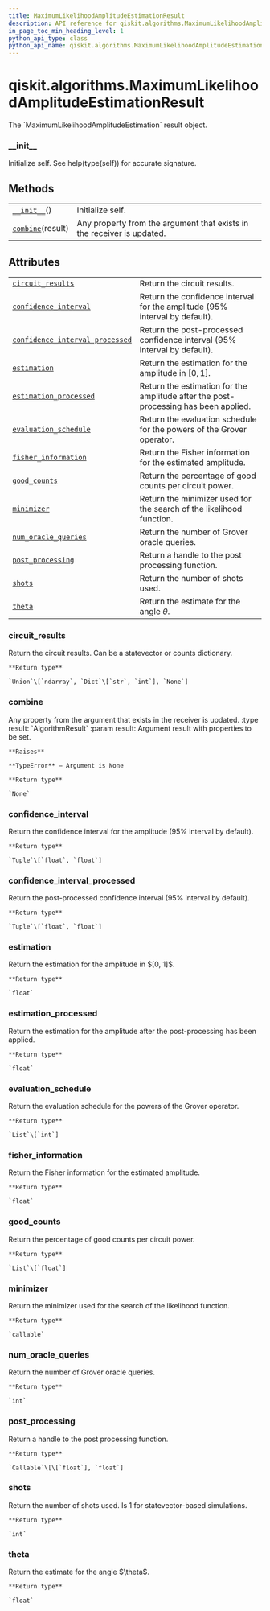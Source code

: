 ```yaml
---
title: MaximumLikelihoodAmplitudeEstimationResult
description: API reference for qiskit.algorithms.MaximumLikelihoodAmplitudeEstimationResult
in_page_toc_min_heading_level: 1
python_api_type: class
python_api_name: qiskit.algorithms.MaximumLikelihoodAmplitudeEstimationResult
---
```


# qiskit.algorithms.MaximumLikelihoodAmplitudeEstimationResult

<Class id="qiskit.algorithms.MaximumLikelihoodAmplitudeEstimationResult" github="https://github.com/qiskit/qiskit/tree/stable/0.17/qiskit/algorithms/amplitude_estimators/mlae.py" signature="MaximumLikelihoodAmplitudeEstimationResult">
  The `MaximumLikelihoodAmplitudeEstimation` result object.

  ### \_\_init\_\_

  <Function id="qiskit.algorithms.MaximumLikelihoodAmplitudeEstimationResult.__init__" name="__init__" signature="__init__()">
    Initialize self. See help(type(self)) for accurate signature.
  </Function>

  ## Methods

  |                                                                                                                                                                   |                                                                        |
  | ----------------------------------------------------------------------------------------------------------------------------------------------------------------- | ---------------------------------------------------------------------- |
  | [`__init__`](#qiskit.algorithms.MaximumLikelihoodAmplitudeEstimationResult.__init__ "qiskit.algorithms.MaximumLikelihoodAmplitudeEstimationResult.__init__")()    | Initialize self.                                                       |
  | [`combine`](#qiskit.algorithms.MaximumLikelihoodAmplitudeEstimationResult.combine "qiskit.algorithms.MaximumLikelihoodAmplitudeEstimationResult.combine")(result) | Any property from the argument that exists in the receiver is updated. |

  ## Attributes

  |                                                                                                                                                                                                                             |                                                                                     |
  | --------------------------------------------------------------------------------------------------------------------------------------------------------------------------------------------------------------------------- | ----------------------------------------------------------------------------------- |
  | [`circuit_results`](#qiskit.algorithms.MaximumLikelihoodAmplitudeEstimationResult.circuit_results "qiskit.algorithms.MaximumLikelihoodAmplitudeEstimationResult.circuit_results")                                           | Return the circuit results.                                                         |
  | [`confidence_interval`](#qiskit.algorithms.MaximumLikelihoodAmplitudeEstimationResult.confidence_interval "qiskit.algorithms.MaximumLikelihoodAmplitudeEstimationResult.confidence_interval")                               | Return the confidence interval for the amplitude (95% interval by default).         |
  | [`confidence_interval_processed`](#qiskit.algorithms.MaximumLikelihoodAmplitudeEstimationResult.confidence_interval_processed "qiskit.algorithms.MaximumLikelihoodAmplitudeEstimationResult.confidence_interval_processed") | Return the post-processed confidence interval (95% interval by default).            |
  | [`estimation`](#qiskit.algorithms.MaximumLikelihoodAmplitudeEstimationResult.estimation "qiskit.algorithms.MaximumLikelihoodAmplitudeEstimationResult.estimation")                                                          | Return the estimation for the amplitude in $[0, 1]$.                                |
  | [`estimation_processed`](#qiskit.algorithms.MaximumLikelihoodAmplitudeEstimationResult.estimation_processed "qiskit.algorithms.MaximumLikelihoodAmplitudeEstimationResult.estimation_processed")                            | Return the estimation for the amplitude after the post-processing has been applied. |
  | [`evaluation_schedule`](#qiskit.algorithms.MaximumLikelihoodAmplitudeEstimationResult.evaluation_schedule "qiskit.algorithms.MaximumLikelihoodAmplitudeEstimationResult.evaluation_schedule")                               | Return the evaluation schedule for the powers of the Grover operator.               |
  | [`fisher_information`](#qiskit.algorithms.MaximumLikelihoodAmplitudeEstimationResult.fisher_information "qiskit.algorithms.MaximumLikelihoodAmplitudeEstimationResult.fisher_information")                                  | Return the Fisher information for the estimated amplitude.                          |
  | [`good_counts`](#qiskit.algorithms.MaximumLikelihoodAmplitudeEstimationResult.good_counts "qiskit.algorithms.MaximumLikelihoodAmplitudeEstimationResult.good_counts")                                                       | Return the percentage of good counts per circuit power.                             |
  | [`minimizer`](#qiskit.algorithms.MaximumLikelihoodAmplitudeEstimationResult.minimizer "qiskit.algorithms.MaximumLikelihoodAmplitudeEstimationResult.minimizer")                                                             | Return the minimizer used for the search of the likelihood function.                |
  | [`num_oracle_queries`](#qiskit.algorithms.MaximumLikelihoodAmplitudeEstimationResult.num_oracle_queries "qiskit.algorithms.MaximumLikelihoodAmplitudeEstimationResult.num_oracle_queries")                                  | Return the number of Grover oracle queries.                                         |
  | [`post_processing`](#qiskit.algorithms.MaximumLikelihoodAmplitudeEstimationResult.post_processing "qiskit.algorithms.MaximumLikelihoodAmplitudeEstimationResult.post_processing")                                           | Return a handle to the post processing function.                                    |
  | [`shots`](#qiskit.algorithms.MaximumLikelihoodAmplitudeEstimationResult.shots "qiskit.algorithms.MaximumLikelihoodAmplitudeEstimationResult.shots")                                                                         | Return the number of shots used.                                                    |
  | [`theta`](#qiskit.algorithms.MaximumLikelihoodAmplitudeEstimationResult.theta "qiskit.algorithms.MaximumLikelihoodAmplitudeEstimationResult.theta")                                                                         | Return the estimate for the angle $\theta$.                                         |

  ### circuit\_results

  <Function id="qiskit.algorithms.MaximumLikelihoodAmplitudeEstimationResult.circuit_results" name="circuit_results" signature="property circuit_results">
    Return the circuit results. Can be a statevector or counts dictionary.

    **Return type**

    `Union`\[`ndarray`, `Dict`\[`str`, `int`], `None`]
  </Function>

  ### combine

  <Function id="qiskit.algorithms.MaximumLikelihoodAmplitudeEstimationResult.combine" name="combine" signature="combine(result)">
    Any property from the argument that exists in the receiver is updated. :type result: `AlgorithmResult` :param result: Argument result with properties to be set.

    **Raises**

    **TypeError** – Argument is None

    **Return type**

    `None`
  </Function>

  ### confidence\_interval

  <Function id="qiskit.algorithms.MaximumLikelihoodAmplitudeEstimationResult.confidence_interval" name="confidence_interval" signature="property confidence_interval">
    Return the confidence interval for the amplitude (95% interval by default).

    **Return type**

    `Tuple`\[`float`, `float`]
  </Function>

  ### confidence\_interval\_processed

  <Function id="qiskit.algorithms.MaximumLikelihoodAmplitudeEstimationResult.confidence_interval_processed" name="confidence_interval_processed" signature="property confidence_interval_processed">
    Return the post-processed confidence interval (95% interval by default).

    **Return type**

    `Tuple`\[`float`, `float`]
  </Function>

  ### estimation

  <Function id="qiskit.algorithms.MaximumLikelihoodAmplitudeEstimationResult.estimation" name="estimation" signature="property estimation">
    Return the estimation for the amplitude in $[0, 1]$.

    **Return type**

    `float`
  </Function>

  ### estimation\_processed

  <Function id="qiskit.algorithms.MaximumLikelihoodAmplitudeEstimationResult.estimation_processed" name="estimation_processed" signature="property estimation_processed">
    Return the estimation for the amplitude after the post-processing has been applied.

    **Return type**

    `float`
  </Function>

  ### evaluation\_schedule

  <Function id="qiskit.algorithms.MaximumLikelihoodAmplitudeEstimationResult.evaluation_schedule" name="evaluation_schedule" signature="property evaluation_schedule">
    Return the evaluation schedule for the powers of the Grover operator.

    **Return type**

    `List`\[`int`]
  </Function>

  ### fisher\_information

  <Function id="qiskit.algorithms.MaximumLikelihoodAmplitudeEstimationResult.fisher_information" name="fisher_information" signature="property fisher_information">
    Return the Fisher information for the estimated amplitude.

    **Return type**

    `float`
  </Function>

  ### good\_counts

  <Function id="qiskit.algorithms.MaximumLikelihoodAmplitudeEstimationResult.good_counts" name="good_counts" signature="property good_counts">
    Return the percentage of good counts per circuit power.

    **Return type**

    `List`\[`float`]
  </Function>

  ### minimizer

  <Function id="qiskit.algorithms.MaximumLikelihoodAmplitudeEstimationResult.minimizer" name="minimizer" signature="property minimizer">
    Return the minimizer used for the search of the likelihood function.

    **Return type**

    `callable`
  </Function>

  ### num\_oracle\_queries

  <Function id="qiskit.algorithms.MaximumLikelihoodAmplitudeEstimationResult.num_oracle_queries" name="num_oracle_queries" signature="property num_oracle_queries">
    Return the number of Grover oracle queries.

    **Return type**

    `int`
  </Function>

  ### post\_processing

  <Function id="qiskit.algorithms.MaximumLikelihoodAmplitudeEstimationResult.post_processing" name="post_processing" signature="property post_processing">
    Return a handle to the post processing function.

    **Return type**

    `Callable`\[\[`float`], `float`]
  </Function>

  ### shots

  <Function id="qiskit.algorithms.MaximumLikelihoodAmplitudeEstimationResult.shots" name="shots" signature="property shots">
    Return the number of shots used. Is 1 for statevector-based simulations.

    **Return type**

    `int`
  </Function>

  ### theta

  <Function id="qiskit.algorithms.MaximumLikelihoodAmplitudeEstimationResult.theta" name="theta" signature="property theta">
    Return the estimate for the angle $\theta$.

    **Return type**

    `float`
  </Function>
</Class>

